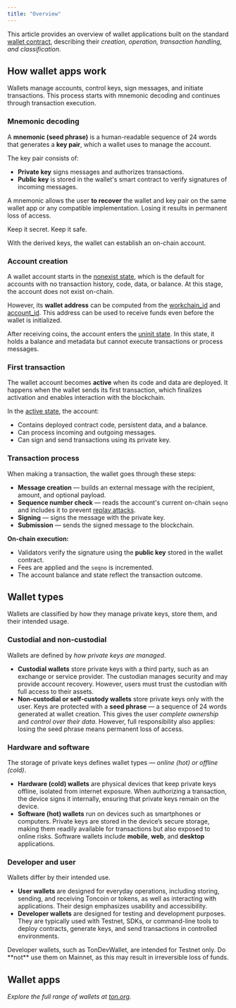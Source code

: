 ```yaml
---
title: "Overview"
---
```



This article provides an overview of wallet applications built on the standard [wallet contract](/standard/wallets/how-it-works), describing their _creation, operation, transaction handling, and classification_.

## How wallet apps work

Wallets manage accounts, control keys, sign messages, and initiate transactions. This process starts with mnemonic decoding and continues through transaction execution.

### Mnemonic decoding

A **mnemonic (seed phrase)** is a human-readable sequence of 24 words that generates a **key pair**, which a wallet uses to manage the account.

The key pair consists of:
- **Private key** signs messages and authorizes transactions.
- **Public key** is stored in the wallet's smart contract to verify signatures of incoming messages.

A mnemonic allows the user **to recover** the wallet and key pair on the same wallet app or any compatible implementation. Losing it results in permanent loss of access.

<Aside type="caution">
  Keep it secret. Keep it safe.
</Aside>

With the derived keys, the wallet can establish an on-chain account.

### Account creation

A wallet account starts in the [nonexist state](/ton/statuses#status-variety), which is the default for accounts with no transaction history, code, data, or balance. At this stage, the account does not exist on-chain.

However, its **wallet address** can be computed from the [workchain_id](/ton/addresses/addresses-general-info#workchain-id) and [account_id](/ton/addresses/addresses-general-info#account-id). This address can be used to receive funds even before the wallet is initialized.

After receiving coins, the account enters the [uninit state](/ton/statuses#status-variety). In this state, it holds a balance and metadata but cannot execute transactions or process messages.

### First transaction

The wallet account becomes **active** when its code and data are deployed.
It happens when the wallet sends its first transaction, which finalizes activation and enables interaction with the blockchain.

In the [active state](/ton/statuses#status-variety), the account:
- Contains deployed contract code, persistent data, and a balance.
- Can process incoming and outgoing messages.
- Can sign and send transactions using its private key.

### Transaction process

When making a transaction, the wallet goes through these steps:
- **Message creation** — builds an external message with the recipient, amount, and optional payload.
- **Sequence number check** — reads the account's current on-chain `seqno` and includes it to prevent [replay attacks](/standard/wallets/how-it-works#how-replay-protection-works).
- **Signing** — signs the message with the private key.
- **Submission** — sends the signed message to the blockchain.

**On-chain execution:**
- Validators verify the signature using the **public key** stored in the wallet contract.
- Fees are applied and the `seqno` is incremented.
- The account balance and state reflect the transaction outcome.

## Wallet types

Wallets are classified by how they manage private keys, store them, and their intended usage.

### Custodial and non-custodial

Wallets are defined by _how private keys are managed_.

- **Custodial wallets** store private keys with a third party, such as an exchange or service provider. The custodian manages security and may provide account recovery. However, users must trust the custodian with full access to their assets.
- **Non-custodial or self-custody wallets** store private keys only with the user. Keys are protected with a **seed phrase** — a sequence of 24 words generated at wallet creation. This gives the user _complete ownership_ and _control over their data_. However, full responsibility also applies: losing the seed phrase means permanent loss of access.

### Hardware and software

The storage of private keys defines wallet types — _online (hot) or offline (cold)_.

- **Hardware (cold) wallets** are physical devices that keep private keys offline, isolated from internet exposure. When authorizing a transaction, the device signs it internally, ensuring that private keys remain on the device.
- **Software (hot) wallets** run on devices such as smartphones or computers. Private keys are stored in the device’s secure storage, making them readily available for transactions but also exposed to online risks. Software wallets include **mobile**, **web**, and **desktop** applications.


### Developer and user

Wallets differ by their intended use.

- **User wallets** are designed for everyday operations, including storing, sending, and receiving Toncoin or tokens, as well as interacting with applications. Their design emphasizes usability and accessibility.
- **Developer wallets** are designed for testing and development purposes. They are typically used with Testnet, SDKs, or command-line tools to deploy contracts, generate keys, and send transactions in controlled environments.


<Aside type="caution">
  Developer wallets, such as TonDevWallet, are intended for Testnet only. Do **not** use them on Mainnet, as this may result in irreversible loss of funds.
</Aside>

## Wallet apps

_Explore the full range of wallets at [ton.org](https://ton.org/en/wallets?locale=en&pagination[limit]=-1)._
